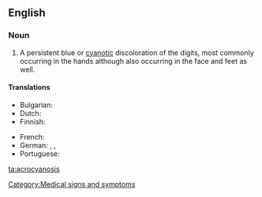 ==English==
{{wikipedia}}

===Noun===
{{en-noun|-}}

# A persistent blue or [[cyanotic]] discoloration of the digits, most commonly occurring in the hands although also occurring in the face and feet as well.

====Translations====
{{trans-top|acrocyanosis}}
* Bulgarian: {{t|bg|акроцианоза|f|tr=akrocianoza|sc=Cyrl}}
* Dutch: {{t|nl|acrocyanose}}
* Finnish: {{t|fi|akrosyanoosi}}
{{trans-mid}}
* French: {{t|fr|acrocyanose}}
* German: {{t|de|Akrozyanose}}, {{t|de|Akroasphyxie}}, {{t|de|Acroasphyxia}}
* Portuguese: {{t|pt|acrocianose}}
{{trans-bot}}

[[Category:Medical signs and symptoms]]

[[ta:acrocyanosis]]